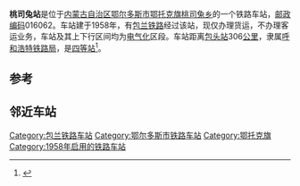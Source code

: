 {{noteTA
|1=zh-cn:始发车次; zh-hk:列車班次;
|2=zh-cn:车次; zh-hk:班次;
}}
{{Infobox China railway station
|车站名称 = 桃司兔站
|图片 = 
|图片介绍 = 
|车站拼音 = Taositu
|英文名称 = Taositu Railway Station
|车站代码 = 
|车站地址 = [[内蒙古自治区|内蒙古自治区]][[鄂尔多斯市|鄂尔多斯市]][[鄂托克旗|鄂托克旗]]
|坐标 = {{coord|40.1323833|N|106.8816244|E|display=inline,title}}
|归属 = [[呼和浩特铁路局|呼和浩特铁路局]]
|车站等级 = [[四等站_(中铁)|四等站]]
|线路 = [[包兰铁路|包兰铁路]]
|使用状态 = 已撤销
}}
'''桃司兔站'''是位于[[内蒙古自治区|内蒙古自治区]][[鄂尔多斯市|鄂尔多斯市]][[鄂托克旗|鄂托克旗]][[桃司兔乡|桃司兔乡]]的一个铁路车站，[[邮政编码|邮政编码]]016062。车站建于1958年，有[[包兰铁路|包兰铁路]]经过该站，现仅办理货运，不办理客运业务，车站及其上下行区间均为[[电气化|电气化]]区段。车站距离[[包头站|包头站]]306[[公里|公里]]，隶属[[呼和浩特铁路局|呼和浩特铁路局]]，是[[四等站_(中铁)|四等站]]<ref>{{Cite book|title=中国铁路站名词典|last=[[孙本祥|孙本祥]]主编|first=|publisher=北京：[[中国铁道出版社|中国铁道出版社]]|year=2003.04|isbn=7-113-03941-3|location=|pages=618-622}}</ref>。

==参考==
{{reflist}}

== 邻近车站 ==
{{start rail box|[[中国铁路|中国铁路]]}}
{{s-inop|[[大陆盖站|大陆盖站]]|{{站|包头}}方向}}
{{s-line|[[包兰铁路|包兰铁路]]<br />← 9km 桃司兔站 7km →}}
{{s-inop|[[依克布浪站|依克布浪站]]|{{站|兰州}}方向}}
{{end box}}
{{包兰铁路}}
{{铁路车站小作品}}
{{内蒙古小作品}}

[[Category:包兰铁路车站|Category:包兰铁路车站]]
[[Category:鄂尔多斯市铁路车站|Category:鄂尔多斯市铁路车站]]
[[Category:鄂托克旗|Category:鄂托克旗]]
[[Category:1958年启用的铁路车站|Category:1958年启用的铁路车站]]